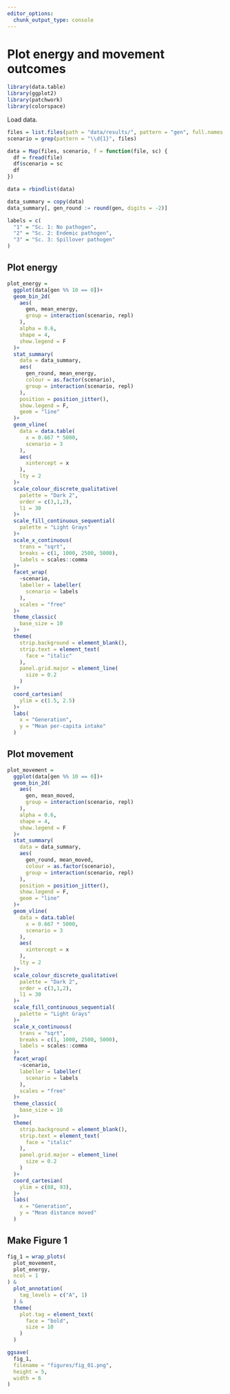 ```yaml
---
editor_options: 
  chunk_output_type: console
---
```


# Plot energy and movement outcomes

```r
library(data.table)
library(ggplot2)
library(patchwork)
library(colorspace)
```

Load data.

```r
files = list.files(path = "data/results/", pattern = "gen", full.names = T)
scenario = grep(pattern = "\\d{1}", files)
```

```r
data = Map(files, scenario, f = function(file, sc) {
  df = fread(file)
  df$scenario = sc
  df
})

data = rbindlist(data)

data_summary = copy(data)
data_summary[, gen_round := round(gen, digits = -2)]
```

```r
labels = c(
  "1" = "Sc. 1: No pathogen",
  "2" = "Sc. 2: Endemic pathogen",
  "3" = "Sc. 3: Spillover pathogen"
)
```

## Plot energy

```r
plot_energy =
  ggplot(data[gen %% 10 == 0])+
  geom_bin_2d(
    aes(
      gen, mean_energy, 
      group = interaction(scenario, repl)
    ),
    alpha = 0.6,
    shape = 4,
    show.legend = F
  )+
  stat_summary(
    data = data_summary,
    aes(
      gen_round, mean_energy,
      colour = as.factor(scenario),
      group = interaction(scenario, repl)
    ),
    position = position_jitter(),
    show.legend = F,
    geom = "line"
  )+
  geom_vline(
    data = data.table(
      x = 0.667 * 5000,
      scenario = 3
    ),
    aes(
      xintercept = x
    ),
    lty = 2
  )+
  scale_colour_discrete_qualitative(
    palette = "Dark 2",
    order = c(3,1,2),
    l1 = 30
  )+
  scale_fill_continuous_sequential(
    palette = "Light Grays"
  )+
  scale_x_continuous(
    trans = "sqrt",
    breaks = c(1, 1000, 2500, 5000),
    labels = scales::comma
  )+
  facet_wrap(
    ~scenario,
    labeller = labeller(
      scenario = labels
    ),
    scales = "free"
  )+
  theme_classic(
    base_size = 10
  )+
  theme(
    strip.background = element_blank(),
    strip.text = element_text(
      face = "italic"
    ),
    panel.grid.major = element_line(
      size = 0.2
    )
  )+
  coord_cartesian(
    ylim = c(1.5, 2.5)
  )+
  labs(
    x = "Generation",
    y = "Mean per-capita intake"
  )
```

## Plot movement

```r
plot_movement =
  ggplot(data[gen %% 10 == 0])+
  geom_bin_2d(
    aes(
      gen, mean_moved, 
      group = interaction(scenario, repl)
    ),
    alpha = 0.6,
    shape = 4,
    show.legend = F
  )+
  stat_summary(
    data = data_summary,
    aes(
      gen_round, mean_moved,
      colour = as.factor(scenario),
      group = interaction(scenario, repl)
    ),
    position = position_jitter(),
    show.legend = F,
    geom = "line"
  )+
  geom_vline(
    data = data.table(
      x = 0.667 * 5000,
      scenario = 3
    ),
    aes(
      xintercept = x
    ),
    lty = 2
  )+
  scale_colour_discrete_qualitative(
    palette = "Dark 2",
    order = c(3,1,2), 
    l1 = 30
  )+
  scale_fill_continuous_sequential(
    palette = "Light Grays"
  )+
  scale_x_continuous(
    trans = "sqrt",
    breaks = c(1, 1000, 2500, 5000),
    labels = scales::comma
  )+
  facet_wrap(
    ~scenario,
    labeller = labeller(
      scenario = labels
    ),
    scales = "free"
  )+
  theme_classic(
    base_size = 10
  )+
  theme(
    strip.background = element_blank(),
    strip.text = element_text(
      face = "italic"
    ),
    panel.grid.major = element_line(
      size = 0.2
    )
  )+
  coord_cartesian(
    ylim = c(88, 93),
  )+
  labs(
    x = "Generation",
    y = "Mean distance moved"
  )
```

## Make Figure 1

```r
fig_1 = wrap_plots(
  plot_movement,
  plot_energy, 
  ncol = 1
) &
  plot_annotation(
    tag_levels = c("A", 1)
  ) &
  theme(
    plot.tag = element_text(
      face = "bold",
      size = 10
    )
  )

ggsave(
  fig_1,
  filename = "figures/fig_01.png",
  height = 5,
  width = 6
)
```

